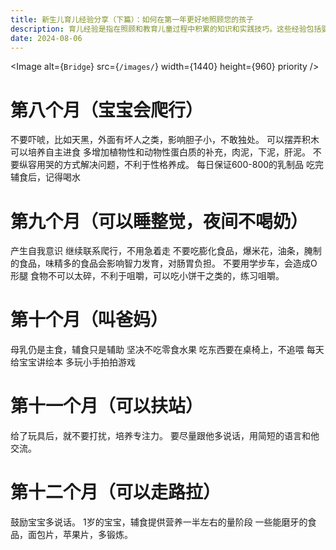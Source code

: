 ```yaml
---
title: 新生儿育儿经验分享（下篇）：如何在第一年更好地照顾您的孩子
description: 育儿经验是指在照顾和教育儿童过程中积累的知识和实践技巧。这些经验包括婴幼儿的喂养、心理发展、教育方法、安全防护等多个方面。了解不同年龄段孩子的发展需求，选择适合的教育方式，以及处理常见育儿难题，例如夜哭、饮食挑剔等，都是宝贵的育儿经验。此外，很多家长会分享通过育儿社群获得的资源，让新手父母能够在育儿旅程中少走弯路，提高育儿效率。
date: 2024-08-06
---
```

<Image
  alt={`Bridge`}
  src={`/images/`}
  width={1440}
  height={960}
  priority
/>

# 第八个月（宝宝会爬行）
不要吓唬，比如天黑，外面有坏人之类，影响胆子小，不敢独处。
可以摆弄积木
可以培养自主进食
多增加植物性和动物性蛋白质的补充，肉泥，下泥，肝泥。
不要纵容用哭的方式解决问题，不利于性格养成。
每日保证600-800的乳制品
吃完辅食后，记得喝水


# 第九个月（可以睡整觉，夜间不喝奶）
产生自我意识
继续联系爬行，不用急着走
不要吃膨化食品，爆米花，油条，腌制的食品，味精多的食品会影响智力发育，对肠胃负担。
不要用学步车，会造成O形腿
食物不可以太碎，不利于咀嚼，可以吃小饼干之类的，练习咀嚼。

# 第十个月（叫爸妈）
母乳仍是主食，辅食只是辅助
坚决不吃零食水果
吃东西要在桌椅上，不追喂
每天给宝宝讲绘本
多玩小手拍拍游戏

# 第十一个月（可以扶站）
给了玩具后，就不要打扰，培养专注力。
要尽量跟他多说话，用简短的语言和他交流。
# 第十二个月（可以走路拉）
鼓励宝宝多说话。
1岁的宝宝，辅食提供营养一半左右的量阶段
一些能磨牙的食品，面包片，苹果片，多锻炼。
